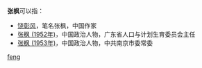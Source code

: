 '''张枫'''可以指：
* [[饶彰风|饶彰风]]，笔名张枫，中国作家
* [[张枫_(1952年)|张枫 (1952年)]]，中国政治人物，广东省人口与计划生育委员会主任
* [[张枫_(1953年)|张枫 (1953年)]]，中国政治人物，中共南京市委常委

{{disambig}}

[[Category:二字张姓人名消歧义|feng]]